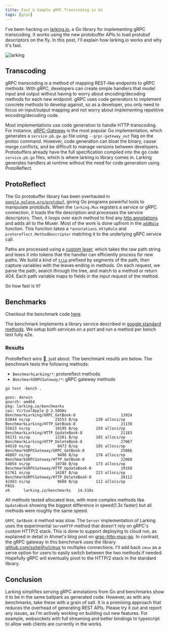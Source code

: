 ```yaml
---
title: Fast & Simple gRPC Transcoding in Go
tags: [grpc]
---
```


I've been hacking on [larking.io](https://github.com/emcfarlane/larking), a Go library for implementing gRPC transcoding. It works using the new protobuffer APIs to load protobuf descriptors on the fly. In this post, I'll explain how larking.io works and why it's fast.

![larking](/content/grpc/larking.svg)

## Transcoding
gRPC transcoding is a method of mapping REST-like endpoints to gRPC methods. With gRPC, developers can create simple handlers that model input and output without having to worry about encoding/decoding methods for each new endpoint. gRPC uses code generators to implement concrete methods to develop against, so as a developer, you only need to focus on input/output mapping and not worry about implementing repetitive encoding/decoding code.

Most implementations use code generation to handle HTTP transcoding. For instance, [gRPC-Gateway](https://grpc-ecosystem.github.io/grpc-gateway/) is the most popular Go implementation, which generates a `service.pb.gw.go` file using `--grpc-gateway_out` flag on the protoc command. However, code generation can bloat the binary, cause merge conflicts, and be difficult to manage versions between developers. Protobuffers already have the full specification compiled into the go code `service.pb.go` files, which is where larking.io library comes in. Larking generates handlers at runtime without the need for code generation using ProtoReflect. 

## ProtoReflect
The Go protobuffer library has been overhauled in [`google.golang.org/protobuf`](https://pkg.go.dev/google.golang.org/protobuf), giving Go programs powerful tools to manipulate protobufs. When the `larking.Mux` registers a service or gRPC connection, it loads the file description and processes the service descriptors. Then, it loops over each method to find any [http annotations](https://github.com/googleapis/googleapis/blob/master/google/api/http.proto#L316) and adds all to the Muxer. Most of the work is done upfront in the [`addRule`](https://github.com/emcfarlane/larking/blob/2efe0b3072c94a4c911be32f57b9445b6365a37a/larking/rules.go#L235-L240) function. This function takes a `*annotations.HttpRule` and `protoreflect.MethodDescriptor` matching it to the underlying gRPC service call.

Paths are processed using a [custom lexer](https://github.com/emcfarlane/larking/blob/main/larking/lexer.go#L14-L21), which takes the raw path string and lexes it into tokens that the handler can efficiently process for new paths. We build a kind of [`trie`](https://github.com/emcfarlane/larking/blob/2efe0b3072c94a4c911be32f57b9445b6365a37a/larking/rules.go#L56-L61) prefixed by segments of the path, then capture variables with the leaves ending in methods. On each request, we parse the path, search through the tree, and match to a method or return 404. Each path variable maps to fields in the input request of the method.

So how fast is it?

## Benchmarks
Checkout the benchmark code [here](https://github.com/emcfarlane/larking/tree/main/benchmarks).

The benchmark Implements a library service described in [google standard methods](https://cloud.google.com/apis/design/standard_methods). We setup both services on a port and run a method per bench test fully e2e.

### Results
ProtoReflect wins 🎉, just about. The benchmark results are below. The benchmark tests the following methods:
- `BenchmarkLarking/*`: protoreflect methods
- `BenchmarkGRPCGateway/*`: gRPC gateway methods

```
go test -bench .

goos: darwin
goarch: amd64
pkg: larking.io/benchmarks
cpu: VirtualApple @ 2.50GHz
BenchmarkLarking/GRPC_GetBook-8                    13924             82844 ns/op           25553 B/op        230 allocs/op
BenchmarkLarking/HTTP_GetBook-8                    21138             55623 ns/op           10195 B/op        159 allocs/op
BenchmarkLarking/HTTP_UpdateBook-8                 21183             56131 ns/op           12281 B/op        185 allocs/op
BenchmarkLarking/HTTP_DeleteBook-8                 27067             44510 ns/op            8473 B/op        105 allocs/op
BenchmarkGRPCGateway/GRPC_GetBook-8                25866             46007 ns/op            9498 B/op        178 allocs/op
BenchmarkGRPCGateway/HTTP_GetBook-8                22068             54054 ns/op           10748 B/op        173 allocs/op
BenchmarkGRPCGateway/HTTP_UpdateBook-8             19158             61761 ns/op           16287 B/op        223 allocs/op
BenchmarkGRPCGateway/HTTP_DeleteBook-8             28112             42483 ns/op            8688 B/op        112 allocs/op
PASS
ok      larking.io/benchmarks   14.510s
```
All methods tested allocated less, with more complex methods like `UpdateBook` showing the biggest difference in speed(1.3x faster) but all methods were roughly the same speed.

`GRPC_GetBook-8` method was slow. The `Server` implementation of Larking uses the experimental `ServeHTTP` method that doesn't rely on gRPC's custom HTTP/2 stack. This is done to support deploying to cloud run, as explained in detail in Ahmet's blog post on [grpc-http-mux-go](https://ahmet.im/blog/grpc-http-mux-go/). In contrast, the gRPC gateway in this benchmark uses the library [github.com/soheilhy/cmux](https://github.com/soheilhy/cmux) to multiplex connections. I'll add back `cmux` as a serve option for users to easily switch between the two methods if needed. Hopefully gRPC will eventually pivot to the HTTP/2 stack in the standard library.

## Conclusion
Larking simplifies serving gRPC annotations from Go and benchmarks show it to be in the same ballpark as generated code. However, as with any benchmarks, take these with a grain of salt. It is a promising approach that reduces the overhead of generating REST APIs. Please try it out and report any issues, as I'm actively working on building out new features. For example, websockets with full streaming and better bindings to typescript to allow web clients are currently in the works.
